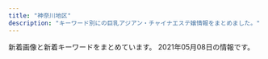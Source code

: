 ```yaml
---
title: "神奈川地区"
description: "キーワード別にの巨乳アジアン・チャイナエステ嬢情報をまとめました。"
---
```


新着画像と新着キーワードをまとめています。
2021年05月08日の情報です。

<DmmAffiliateIns />
<KeywordTable
  shops={
    [
    {
        "img_links": [
            "http://vinntuy.xyz/uploads/210401/1-210401144331M4.jpg",
            "http://vinntuy.xyz/static/picture/s3.jpg",
            "http://vinntuy.xyz/static/picture/top.png",
            "http://vinntuy.xyz/static/picture/room2.jpg",
            "http://vinntuy.xyz/static/picture/room1.jpg",
            "http://vinntuy.xyz/static/picture/s1.jpg",
            "http://vinntuy.xyz/uploads/210412/1-2104121Q114L2.jpg",
            "http://vinntuy.xyz/static/picture/news.png",
            "http://vinntuy.xyz/uploads/210401/1-210401144410258.jpg",
            "http://vinntuy.xyz/static/picture/mobile.jpg",
            "http://vinntuy.xyz/static/picture/room4.jpg",
            "http://vinntuy.xyz/static/picture/room3.jpg",
            "http://vinntuy.xyz/uploads/210401/1-2104011443001G.jpg",
            "http://vinntuy.xyz/static/picture/s_staff.png"
        ],
        "url": "http://vinntuy.xyz/",
        "keywords": {},
        "name": "Honeyroom",
        "station": "JR\u85e4\u6ca2\u99c5\u5357\u53e3"
    },
    {
        "station": "JR\u5e73\u585a\u99c5\u5317\u53e3",
        "url": "http://sui-en.work/",
        "keywords": {},
        "name": "\u968f\u7e01",
        "img_links": [
            "http://sui-en.work/images/ta.jpg",
            "http://sui-en.work/images/b2.jpg",
            "http://sui-en.work/images/info.jpg",
            "http://sui-en.work/images/4.png",
            "http://sui-en.work/img/kaori1.jpg",
            "http://sui-en.work/images/sys3.png",
            "http://sui-en.work/img/yuki1.jpg",
            "http://sui-en.work/images/mobile.jpg",
            "http://sui-en.work/images/sys1.jpg",
            "http://sui-en.work/images/int3.png",
            "http://sui-en.work/img/sena1.jpg",
            "http://sui-en.work/images/sys2.jpg",
            "http://sui-en.work/images/1.png",
            "http://sui-en.work/images/int1.png",
            "http://sui-en.work/images/head.jpg",
            "http://sui-en.work/images/staff_t.png",
            "http://sui-en.work/images/3.png",
            "http://sui-en.work/images/b1.jpg",
            "http://sui-en.work/images/interior_t.png",
            "http://sui-en.work/images/tr.jpg",
            "http://sui-en.work/images/int2.png",
            "http://sui-en.work/images/news.jpg",
            "http://sui-en.work/images/2.png",
            "http://sui-en.work/img/hana1.jpg"
        ]
    },
    {
        "name": "\u5eb7\u7f8e\uff5e\u30b3\u30a6\u30df\uff5e",
        "img_links": [
            "http://haruk.work/images/1.jpg",
            "http://haruk.work/sp/images/int1.jpg",
            "http://haruk.work/sp/images/ac2.jpg",
            "http://haruk.work/sp/images/sys.png",
            "http://haruk.work/images/line.png",
            "http://haruk.work/sp/img/yuna1.jpg",
            "http://haruk.work/images/rec1.png",
            "http://haruk.work/images/news.png",
            "http://haruk.work/sp/images/ac1.jpg",
            "http://haruk.work/sp/menu/staff.jpg",
            "http://haruk.work/sp/images/interior_t.jpg",
            "http://haruk.work/images/head.jpg",
            "http://haruk.work/sp/images/int2.jpg",
            "http://haruk.work/images/staff_t.jpg",
            "http://haruk.work/images/tel.jpg",
            "http://haruk.work/images/rec2.jpg",
            "http://haruk.work/sp/images/sms.jpg",
            "http://haruk.work/sp/images/footer.png",
            "http://haruk.work/sp/menu/top.jpg",
            "http://haruk.work/sp/images/tel.jpg",
            "http://haruk.work/images/sys.png",
            "http://haruk.work/sp/images/info_t.jpg",
            "http://haruk.work/sp/images/rec1.png",
            "http://haruk.work/images/info.png",
            "http://haruk.work/images/2.jpg",
            "http://haruk.work/img/akari1.jpg",
            "http://haruk.work/sp/img/akari1.jpg",
            "http://haruk.work/sp/images/3.jpg",
            "http://haruk.work/sp/images/newsb.png",
            "http://haruk.work/sp/images/info.png",
            "http://haruk.work/sp/images/rec2.jpg",
            "http://haruk.work/sp/img/ayumi1.jpg",
            "http://haruk.work/sp/images/int5.jpg",
            "http://haruk.work/images/ta.jpg",
            "http://haruk.work/images/3.jpg",
            "http://haruk.work/images/int2.png",
            "http://haruk.work/images/int1.png",
            "http://haruk.work/sp/images/int3.jpg",
            "http://haruk.work/images/interior_t.jpg",
            "http://haruk.work/sp/images/staff_t.jpg",
            "http://haruk.work/img/yuna1.jpg",
            "http://haruk.work/sp/images/news.jpg",
            "http://haruk.work/images/sm.jpg",
            "http://haruk.work/sp/images/head.jpg",
            "http://haruk.work/img/ayumi1.jpg",
            "http://haruk.work/sp/images/1.jpg",
            "http://haruk.work/sp/images/2.jpg",
            "http://haruk.work/sp/images/int4.jpg"
        ],
        "url": "http://haruk.work/",
        "keywords": {},
        "station": "JR\u5927\u8239\u99c5\u6771\u53e3"
    },
    {
        "station": "JR\u85e4\u6ca2\u99c5\u5317\u53e3",
        "img_links": [
            "http://en.este88.com/gals/asuka1.jpg",
            "http://en.este88.com/gals/rena1.jpg",
            "http://en.este88.com/i/images/info_15.jpg",
            "http://en.este88.com/gals/nana1.jpg",
            "http://en.este88.com/gals/kasumi1.jpg",
            "http://en.este88.com/i/images/info_07.jpg",
            "http://en.este88.com/gals/yuyu1.jpg",
            "http://en.este88.com/gals/emi1.jpg",
            "http://en.este88.com/gals/mika1.jpg",
            "http://en.este88.com/gals/koko1.jpg",
            "http://en.este88.com/gals/anna1.jpg",
            "http://en.este88.com/gals/saya1.jpg",
            "http://en.este88.com/i/images/info_12.jpg",
            "http://en.este88.com/i/images/info_09.jpg",
            "http://en.este88.com/images/info.png"
        ],
        "url": "http://en.este88.com/",
        "name": "\u7e01",
        "keywords": {}
    },
    {
        "url": "http://hana-tobira.xyz/",
        "name": "\u82b1\u306e\u6249",
        "keywords": {
            "C": 13
        },
        "station": "JR\u85e4\u6ca2\u99c5\u5357\u53e3",
        "img_links": [
            "http://hana-tobira.xyz/images/g5.jpg",
            "http://hana-tobira.xyz/images/g6.jpg",
            "http://hana-tobira.xyz/images/tite-link.jpg",
            "http://hana-tobira.xyz/images/mobile.jpg",
            "http://hana-tobira.xyz/images/g.jpg",
            "http://hana-tobira.xyz/images/end.png",
            "http://hana-tobira.xyz/images/g4.jpg",
            "http://hana-tobira.xyz/images/tite-i.png",
            "http://hana-tobira.xyz/images/pickup_t.jpg",
            "http://hana-tobira.xyz/images/g7.jpg",
            "http://hana-tobira.xyz/images/g2.jpg",
            "http://hana-tobira.xyz/images/tite-staff.jpg"
        ]
    },
    {
        "station": "JR\u85e4\u6ca2\u99c5\u5357\u53e3",
        "name": "\u30a2\u30eb\u30b9",
        "keywords": {
            "87": 5,
            "F": 1,
            "\u30bb\u30af\u30b7\u30fc": 5,
            "84": 4
        },
        "img_links": [
            "https://static.wixstatic.com/media/fa16f5_c5eb62e882bb4223841ed94f9c0e4c94~mv2.jpg",
            "https://static.wixstatic.com/media/fa16f5_10bb2bee15cc4bae8e5cb63703e45c70~mv2.jpg",
            "https://static.wixstatic.com/media/fa16f5_86eb1c796f8c4331b4c38b69cda1b743~mv2.jpg"
        ],
        "url": "https://174018370.wixsite.com/mysite-5/"
    },
    {
        "img_links": [
            "http://www.hamabei.com/images/giral014.jpg",
            "http://www.hamabei.com/images/giral007.jpg",
            "http://www.hamabei.com/images/nana1.jpg",
            "http://www.hamabei.com/images/giral012.jpg",
            "http://www.hamabei.com/images/buttona_03.jpg",
            "http://www.hamabei.com/images/kaori1.jpg",
            "http://www.hamabei.com/images/qr.jpg",
            "http://www.hamabei.com/images/buttona_05.jpg",
            "http://www.hamabei.com/images/miki1.jpg",
            "http://www.hamabei.com/images/buttona_08.jpg",
            "http://www.hamabei.com/images/buttona_07.jpg",
            "http://www.hamabei.com/images/yuka1.jpg",
            "http://www.hamabei.com/images/giral009.jpg",
            "http://www.hamabei.com/images/buttona_06.jpg",
            "http://www.hamabei.com/images/giral015.jpg",
            "http://www.hamabei.com/images/buttona_04.jpg"
        ],
        "url": "http://www.hamabei.com/",
        "name": "\u6d5c\u8fba\u306e\u604b",
        "station": "JR\u8305\u30f6\u5d0e\u99c5\u5357\u53e3",
        "keywords": {}
    },
    {
        "station": "JR\u85e4\u6ca2\u99c5\u5357\u53e3",
        "url": "http://es-rei.work/",
        "img_links": [
            "http://es-rei.work/_src/26747227/line3.png",
            "http://es-rei.work/_src/34041693/line1.jpg",
            "http://es-rei.work/_src/26747231/line1.jpg",
            "http://es-rei.work/_src/26747204/list_05.png",
            "http://es-rei.work/_src/26747288/line3.png",
            "http://es-rei.work/_src/26747222/line3.png",
            "http://es-rei.work/_src/26790995/wechatimg38_20181018221746252.jpg",
            "http://es-rei.work/_src/26791115/_igp4263.jpg",
            "http://es-rei.work/_src/26747158/base_03.png",
            "http://es-rei.work/_src/26824435/cam2.png",
            "http://es-rei.work/_src/26838155/wechatimg202.jpg",
            "http://es-rei.work/_src/26747221/wechatimg164_1.jpg",
            "http://es-rei.work/_src/26747187/base_03.png",
            "http://es-rei.work/_src/26747185/base_01.png",
            "http://es-rei.work/_src/26838156/wechatimg204.jpg",
            "http://es-rei.work/3.jpg",
            "http://es-rei.work/4.jpg",
            "http://es-rei.work/_src/47863241/05859f21726dfcef9faa9bab12a2595.jpg",
            "http://es-rei.work/_src/26838174/line.png",
            "http://es-rei.work/_src/47863242/100054276feb8d8cef3ac5199531cfe.jpg",
            "http://es-rei.work/_src/26747207/navi2_03.png",
            "http://es-rei.work/_src/26838160/line.png",
            "http://es-rei.work/_src/26747226/line3.png",
            "http://es-rei.work/_src/26824216/b0131b16446464e537eff864d8f041bb.jpg",
            "http://es-rei.work/_src/26747229/line1.jpg",
            "http://es-rei.work/_src/34041596/05859f21726dfcef9faa9bab12a2595.jpg",
            "http://es-rei.work/_src/26747206/navi2_02.png",
            "http://es-rei.work/_src/47863244/line1.jpg",
            "http://es-rei.work/_src/26747210/navi2_06.png",
            "http://es-rei.work/_src/26747301/line3.png",
            "http://es-rei.work/_src/26838158/wechatimg75.jpg",
            "http://es-rei.work/_src/26747093/_igp4295.jpg",
            "http://es-rei.work/_src/26747302/wechatimg204.jpg",
            "http://es-rei.work/_src/26747200/list_01.png",
            "http://es-rei.work/_src/26791053/_dsf9449.jpg",
            "http://es-rei.work/_src/26791049/_dsf9442.jpg",
            "http://es-rei.work/_src/26747304/line1.jpg",
            "http://es-rei.work/_src/26747199/sign.png",
            "http://es-rei.work/_src/34041597/wechatimg26_20200914183556350.jpg",
            "http://es-rei.work/_src/26747209/navi2_05.png",
            "http://es-rei.work/_src/26747205/navi2_01.png",
            "http://es-rei.work/2.jpg",
            "http://es-rei.work/_src/26747089/51d8ecbee4cc2935f070c539c37ded71.jpg",
            "http://es-rei.work/_src/26838157/wechatimg77.jpg",
            "http://es-rei.work/_src/26747300/line3.png",
            "http://es-rei.work/_src/34041599/line3.png",
            "http://es-rei.work/_src/34041600/line3.png",
            "http://es-rei.work/_src/26747173/base_03.png",
            "http://es-rei.work/_src/26747153/base_01.png",
            "http://es-rei.work/5.jpg",
            "http://es-rei.work/_src/26747201/list_02.png",
            "http://es-rei.work/_src/26838136/news.jpg",
            "http://es-rei.work/_src/34124118/wechatimg26_20200914183556350.jpg",
            "http://es-rei.work/_src/26747292/wechatimg202.jpg",
            "http://es-rei.work/_src/26747202/list_03.png",
            "http://es-rei.work/_src/26747223/line3.png",
            "http://es-rei.work/_src/26747225/wechatimg75.jpg",
            "http://es-rei.work/_src/26747170/base_01.png",
            "http://es-rei.work/_src/26747296/line1.jpg",
            "http://es-rei.work/_src/47863239/line3.png",
            "http://es-rei.work/_src/26747289/wechatimg77.jpg",
            "http://es-rei.work/_src/47863240/line3.png",
            "http://es-rei.work/_src/26747294/line3.png",
            "http://es-rei.work/_src/26747086/base_01.png",
            "http://es-rei.work/_src/47863108/wechatimg26_20200914183556350.jpg",
            "http://es-rei.work/_src/26747141/base_03.png",
            "http://es-rei.work/_src/26747126/base_01.png",
            "http://es-rei.work/_src/26747203/list_04.png",
            "http://es-rei.work/_src/26747218/line1.jpg",
            "http://es-rei.work/_src/26747287/line3.png",
            "http://es-rei.work/_src/26747208/navi2_04.png",
            "http://es-rei.work/_src/26747293/line3.png",
            "http://es-rei.work/1.jpg",
            "http://es-rei.work/_src/26747114/base_03.png",
            "http://es-rei.work/_src/26747132/line1.jpg",
            "http://es-rei.work/_src/26791051/_dsf9446.jpg"
        ],
        "name": "\u9e97",
        "keywords": {
            "89": 2,
            "85": 2,
            "83": 4,
            "86": 4
        }
    },
    {
        "name": "\u990a\u751f\u5802",
        "img_links": [
            "http://es-treat.com/staff/rie/01mb.jpg",
            "http://es-treat.com/staff/emi/01.jpg",
            "http://es-treat.com/staff/remi/01.jpg",
            "http://es-treat.com/pic/head.jpg",
            "http://es-treat.com/staff/nana/01mb.jpg",
            "http://es-treat.com/staff/yuri/01.jpg",
            "http://es-treat.com/staff/yuri/01mb.jpg",
            "http://es-treat.com/img/acs.jpg",
            "http://es-treat.com/staff/remi/01mb.jpg",
            "http://es-treat.com/img/tel.jpg",
            "http://es-treat.com/img/ttl_staff.png",
            "http://es-treat.com/staff/emi/01mb.jpg",
            "http://es-treat.com/staff/nana/01.jpg",
            "http://es-treat.com/pic/topimg1.jpg",
            "http://es-treat.com/staff/rie/01.jpg"
        ],
        "station": "\u5929\u738b\u753a\u99c5\u5357\u53e3",
        "keywords": {
            "C": 12
        },
        "url": "http://es-treat.com/"
    },
    {
        "url": "http://ikoi.esjp.xyz/",
        "keywords": {},
        "img_links": [
            "http://ikoi.esjp.xyz/img/lr_01.jpg",
            "http://ikoi.esjp.xyz/i/img/photo05.jpg",
            "http://ikoi.esjp.xyz/i/img/photo06.jpg",
            "http://ikoi.esjp.xyz/girl/4.jpg",
            "http://ikoi.esjp.xyz/img/capinfo.jpg",
            "http://ikoi.esjp.xyz/img/lr_02.jpg",
            "http://ikoi.esjp.xyz/i/img/photo04.jpg",
            "http://ikoi.esjp.xyz/girl/1.jpg",
            "http://ikoi.esjp.xyz/i/img/photo03.jpg",
            "http://ikoi.esjp.xyz/img/room/photo04.jpg",
            "http://ikoi.esjp.xyz/girl/2.jpg",
            "http://ikoi.esjp.xyz/img/qr.jpg",
            "http://ikoi.esjp.xyz/i/img/photo02.jpg",
            "http://ikoi.esjp.xyz/img/sub_staff.jpg",
            "http://ikoi.esjp.xyz/img/room/photo02.jpg",
            "http://ikoi.esjp.xyz/i/img/photo01.jpg",
            "http://ikoi.esjp.xyz/img/room/photo06.jpg",
            "http://ikoi.esjp.xyz/girl/3.jpg",
            "http://ikoi.esjp.xyz/img/room/photo01.jpg",
            "http://ikoi.esjp.xyz/img/top_pickback.png",
            "http://ikoi.esjp.xyz/img/059.png",
            "http://ikoi.esjp.xyz/img/room/photo03.jpg",
            "http://ikoi.esjp.xyz/img/room/photo05.jpg",
            "http://ikoi.esjp.xyz/girl/5.jpg",
            "http://ikoi.esjp.xyz/img/rec_top.png",
            "http://ikoi.esjp.xyz/img/pro_girl_line.jpg",
            "http://ikoi.esjp.xyz/girl/6.jpg"
        ],
        "name": "\u61a9",
        "station": "\u8ffd\u6d5c\u99c5"
    },
    {
        "keywords": {
            "86": 12,
            "87": 3,
            "D": 15,
            "C": 3,
            "85": 3
        },
        "station": "\u8ffd\u6d5c\u99c5",
        "img_links": [
            "http://oppama.iest.info/images/s_pick.png",
            "http://cdn.dino-es.com/images/logo/150x40DinoEs.png",
            "http://oppama.iest.info/images/room2.jpg",
            "http://oppama.iest.info/images/room3.jpg",
            "http://oppama.iest.info/images/top.jpg",
            "http://oppama.iest.info/images/room4.jpg",
            "http://oppama.iest.info/photos/sites/10/2018/05/2018053009323372.jpg",
            "http://cdn.dino-es.com/images/allpics/KL77e92f55838704c7de0a1eb6ca2a81a0/4ec1d6974658a8b101911755e5d05691.jpg",
            "http://oppama.iest.info/photos/sites/10/2018/05/2018053009323210.jpg",
            "http://oppama.iest.info/images/bj3.jpg",
            "http://oppama.iest.info/photos/sites/10/2018/07/2018073109281781.jpg",
            "http://oppama.iest.info/photos/sites/10/2018/07/2018073109281797.jpg",
            "http://cdn.dino-es.com/images/line.jpg",
            "http://oppama.iest.info/photos/sites/10/2018/05/2018053009323272.jpg",
            "http://oppama.iest.info/photos/sites/10/2018/07/2018073109281740.jpg",
            "http://oppama.iest.info/images/room5.jpg",
            "http://oppama.iest.info/images/room1.jpg",
            "http://oppama.iest.info/photos/sites/10/2018/05/2018053009323253.jpg",
            "http://oppama.iest.info/images/room6.jpg",
            "http://oppama.iest.info/images/mobile.png",
            "http://oppama.iest.info/photos/sites/10/2018/07/2018073109281695.jpg",
            "http://oppama.iest.info/photos/sites/10/2018/07/2018073109281759.jpg",
            "http://oppama.iest.info/images/s_news2.png",
            "http://oppama.iest.info/images/s_news.png",
            "http://oppama.iest.info/images/l1.jpg",
            "http://oppama.iest.info/images/s_staff.jpg"
        ],
        "name": "\u8ffd\u6d5c\u30de\u30c3\u30b5\u30fc\u30b8",
        "url": "http://oppama.iest.info/"
    },
    {
        "url": "http://lavender-est.xyz/",
        "name": "\u30e9\u30d9\u30f3\u30c0\u30fc",
        "station": "JR\u85e4\u6ca2\u99c5\u5357\u53e3",
        "keywords": {},
        "img_links": [
            "http://lavender-est.xyz/girl/11_1.jpg",
            "http://lavender-est.xyz/images/room/r4.jpg",
            "http://lavender-est.xyz/images/mobile.png",
            "http://lavender-est.xyz/girl/7_1.jpg",
            "http://lavender-est.xyz/girl/10.jpg",
            "http://lavender-est.xyz/girl/9_2.jpg",
            "http://lavender-est.xyz/girl/11_2.jpg",
            "http://lavender-est.xyz/girl/10_2.jpg",
            "http://lavender-est.xyz/girl/15_1.jpg",
            "http://lavender-est.xyz/girl/2_1.jpg",
            "http://lavender-est.xyz/girl/14_1.jpg",
            "http://lavender-est.xyz/images/tel.png",
            "http://lavender-est.xyz/girl/9_1.jpg",
            "http://lavender-est.xyz/images/bar_staff.jpg",
            "http://lavender-est.xyz/images/twitter.jpg",
            "http://lavender-est.xyz/girl/5_1.jpg",
            "http://lavender-est.xyz/images/room/r1.jpg",
            "http://lavender-est.xyz/girl/3.jpg",
            "http://lavender-est.xyz/girl/11.jpg",
            "http://lavender-est.xyz/girl/10_1.jpg",
            "http://lavender-est.xyz/i/girl/11.jpg",
            "http://lavender-est.xyz/girl/5_3.jpg",
            "http://lavender-est.xyz/girl/14_2.jpg",
            "http://lavender-est.xyz/girl/2.jpg",
            "http://lavender-est.xyz/images/room/r2.jpg",
            "http://lavender-est.xyz/girl/7_2.jpg",
            "http://lavender-est.xyz/girl/5.jpg",
            "http://lavender-est.xyz/girl/7.jpg",
            "http://lavender-est.xyz/girl/14.jpg",
            "http://lavender-est.xyz/girl/15.jpg",
            "http://lavender-est.xyz/images/room/r3.jpg",
            "http://lavender-est.xyz/images/pro_girl_line.jpg",
            "http://lavender-est.xyz/images/lr_02.jpg",
            "http://lavender-est.xyz/girl/9.jpg",
            "http://lavender-est.xyz/girl/3_1.jpg",
            "http://lavender-est.xyz/images/top01.jpg",
            "http://lavender-est.xyz/girl/5_2.jpg",
            "http://lavender-est.xyz/girl/8.jpg"
        ]
    },
    {
        "url": "http://meetyou.me-es.com/",
        "station": "\u9577\u5f8c\u99c5\u6771\u53e3",
        "keywords": {
            "C": 6,
            "D": 1
        },
        "img_links": [
            "http://meetyou.me-es.com/images/index_07.jpg",
            "http://meetyou.me-es.com/images/info_tit.jpg",
            "http://meetyou.me-es.com/images/r01.jpg",
            "http://meetyou.me-es.com/images/index_04.jpg",
            "http://meetyou.me-es.com/girl/09.jpg",
            "http://meetyou.me-es.com/girl/00.jpg",
            "http://meetyou.me-es.com/images/index_10.jpg",
            "http://meetyou.me-es.com/girl/017.jpg",
            "http://meetyou.me-es.com/images/index_01.jpg",
            "http://meetyou.me-es.com/images/index_08.jpg",
            "http://meetyou.me-es.com/images/index_09.jpg",
            "http://meetyou.me-es.com/images/r02.jpg",
            "http://meetyou.me-es.com/images/staff_10.jpg",
            "http://meetyou.me-es.com/images/sub_13.jpg",
            "http://meetyou.me-es.com/images/index_05.jpg",
            "http://meetyou.me-es.com/girl/016.jpg",
            "http://meetyou.me-es.com/images/index_02.jpg",
            "http://meetyou.me-es.com/girl/015.jpg",
            "http://meetyou.me-es.com/girl/02.jpg",
            "http://meetyou.me-es.com/images/info_10.jpg",
            "http://meetyou.me-es.com/images/r03.jpg",
            "http://meetyou.me-es.com/girl/018.jpg",
            "http://meetyou.me-es.com/images/index_03.jpg",
            "http://meetyou.me-es.com/images/r04.jpg",
            "http://meetyou.me-es.com/images/rec.jpg",
            "http://meetyou.me-es.com/girl/013.jpg",
            "http://meetyou.me-es.com/images/index_17.jpg",
            "http://meetyou.me-es.com/images/index_06.jpg",
            "http://meetyou.me-es.com/images/index_13.jpg",
            "http://meetyou.me-es.com/images/index_15.jpg",
            "http://meetyou.me-es.com/images/rec_10.jpg"
        ],
        "name": "\u30df\u30fc\u30c8\u30e6\u30fc"
    },
    {
        "station": "JR\u65b0\u6749\u7530\u99c5\u897f\u53e3",
        "url": "http://www.sh-riraku77.site/",
        "img_links": [
            "http://www.sh-riraku77.site/picture/end.png",
            "http://www.sh-riraku77.site/plus/images/room2.jpg",
            "http://www.sh-riraku77.site/plus/images/room4.jpg",
            "http://www.sh-riraku77.site/picture/top23.png",
            "http://www.sh-riraku77.site/uploads/210325/1-210325133926495.jpg",
            "http://www.sh-riraku77.site/uploads/201214/1-201214130312232.jpg",
            "http://www.sh-riraku77.site/picture/photo3.png",
            "http://www.sh-riraku77.site/picture/s_new.png",
            "http://www.sh-riraku77.site/picture/i_therapist.png",
            "http://www.sh-riraku77.site/plus/images/room3.jpg",
            "http://www.sh-riraku77.site/picture/top22.png",
            "http://www.sh-riraku77.site/plus/images/room1.jpg",
            "http://www.sh-riraku77.site/picture/s_staff.png"
        ],
        "name": "\u82b1\u306e\u604b",
        "keywords": {}
    },
    {
        "name": "\u5143\u6c17\u3082\u308a\u3082\u308a",
        "keywords": {},
        "station": "\u79e6\u91ce\u99c5\u5317\u53e3",
        "url": "http://genkimorimori.ies.bz/",
        "img_links": [
            "http://genkimorimori.ies.bz/photos/sites/68/2020/11/2020110308582485.jpg",
            "http://genkimorimori.ies.bz/photos/sites/68/2021/03/2021031903185869.jpg",
            "http://genkimorimori.ies.bz/photos/sites/68/2020/12/2020120502191455.jpg",
            "http://genkimorimori.ies.bz/images/g16.jpg",
            "http://genkimorimori.ies.bz/photos/sites/68/2020/12/2020121003212539.jpg",
            "http://genkimorimori.ies.bz/images/top.jpg",
            "http://genkimorimori.ies.bz/images/info.jpg",
            "http://genkimorimori.ies.bz/photos/sites/68/2021/01/2021011903470168.jpg",
            "http://genkimorimori.ies.bz/images/g2.jpg",
            "http://genkimorimori.ies.bz/images/2.jpg",
            "http://genkimorimori.ies.bz/images/g13.jpg",
            "http://genkimorimori.ies.bz/images/g3.jpg",
            "http://genkimorimori.ies.bz/images/news1.jpg",
            "http://genkimorimori.ies.bz/photos/sites/68/2020/11/2020110308572993.jpg",
            "http://genkimorimori.ies.bz/photos/sites/68/2020/12/2020120703525262.jpg",
            "http://genkimorimori.ies.bz/images/mobile.jpg",
            "http://genkimorimori.ies.bz/photos/sites/68/2020/11/2020110308572890.jpg",
            "http://genkimorimori.ies.bz/images/g10.jpg",
            "http://genkimorimori.ies.bz/photos/sites/68/2021/04/2021042706555628.jpg",
            "http://genkimorimori.ies.bz/photos/sites/68/2020/11/2020112402100578.jpg",
            "http://genkimorimori.ies.bz/images/g15.jpg",
            "http://genkimorimori.ies.bz/images/g1.jpg",
            "http://genkimorimori.ies.bz/images/pick.jpg",
            "http://genkimorimori.ies.bz/images/g14.jpg",
            "http://genkimorimori.ies.bz/photos/sites/68/2020/11/2020110308572868.jpg",
            "http://genkimorimori.ies.bz/images/g17.jpg",
            "http://genkimorimori.ies.bz/images/1.jpg",
            "http://genkimorimori.ies.bz/images/staff_bj3.jpg",
            "http://genkimorimori.ies.bz/images/g11.jpg",
            "http://genkimorimori.ies.bz/images/dairy1.jpg",
            "http://genkimorimori.ies.bz/photos/sites/68/2020/12/202012150154361.jpg",
            "http://genkimorimori.ies.bz/images/s_cosplay.jpg",
            "http://genkimorimori.ies.bz/photos/sites/68/2021/04/2021040109162539.jpg",
            "http://genkimorimori.ies.bz/images/s_staff.jpg",
            "http://genkimorimori.ies.bz/images/s_link.jpg",
            "http://genkimorimori.ies.bz/images/g7.jpg",
            "http://genkimorimori.ies.bz/photos/sites/68/2020/11/2020112402100696.jpg",
            "http://genkimorimori.ies.bz/images/info2.jpg"
        ]
    },
    {
        "name": "\u693f",
        "station": "JR\u5e73\u585a\u99c5\u897f\u53e3",
        "keywords": {
            "C": 6
        },
        "url": "http://o-jp.com/tsubaki/",
        "img_links": [
            "http://o-jp.com/tsubaki/images/photo01.jpg",
            "http://o-jp.com/tsubaki/images/photo02.jpg",
            "http://o-jp.com/tsubaki/images/t_discount.jpg",
            "http://o-jp.com/tsubaki/images/t_mobile.jpg",
            "http://o-jp.com/tsubaki/images/index_enter.jpg",
            "http://o-jp.com/tsubaki/images/photo03.jpg",
            "http://o-jp.com/tsubaki/images/mimi1.jpg",
            "http://o-jp.com/tsubaki/images/photo04.jpg"
        ]
    },
    {
        "station": "\u4e0a\u5927\u5ca1\u99c5",
        "url": "http://www.cc-girl.work/",
        "img_links": [
            "http://www.cc-girl.work/images/sys1.jpg",
            "http://www.cc-girl.work/img/yaya1.jpg",
            "http://www.cc-girl.work/images/sys3.jpg",
            "http://www.cc-girl.work/img/yuri1.jpg",
            "http://www.cc-girl.work/images/11.jpg",
            "http://www.cc-girl.work/images/interior_t.jpg",
            "http://www.cc-girl.work/images/ta.jpg",
            "http://www.cc-girl.work/images/rec2.jpg",
            "http://www.cc-girl.work/images/2.jpg",
            "http://www.cc-girl.work/images/4.jpg",
            "http://www.cc-girl.work/images/staff_t.jpg",
            "http://www.cc-girl.work/images/int1.jpg",
            "http://www.cc-girl.work/images/head.jpg",
            "http://www.cc-girl.work/img/mari1.jpg",
            "http://www.cc-girl.work/images/sys2.jpg",
            "http://www.cc-girl.work/img/yuki1.jpg",
            "http://www.cc-girl.work/images/ac1.jpg",
            "http://www.cc-girl.work/images/7.jpg",
            "http://www.cc-girl.work/img/kaoru1.jpg",
            "http://www.cc-girl.work/images/line.png",
            "http://www.cc-girl.work/images/5.jpg",
            "http://www.cc-girl.work/img/momo1.jpg",
            "http://www.cc-girl.work/img/miho1.jpg",
            "http://www.cc-girl.work/images/9.jpg",
            "http://www.cc-girl.work/images/rec1.jpg",
            "http://www.cc-girl.work/images/10.jpg",
            "http://www.cc-girl.work/images/1.jpg",
            "http://www.cc-girl.work/img/eri1.jpg",
            "http://www.cc-girl.work/images/6.jpg",
            "http://www.cc-girl.work/img/ai1.jpg",
            "http://www.cc-girl.work/images/8.jpg",
            "http://www.cc-girl.work/img/sizuka1.jpg",
            "http://www.cc-girl.work/images/news.jpg",
            "http://www.cc-girl.work/images/mobile.jpg",
            "http://www.cc-girl.work/images/3.jpg",
            "http://www.cc-girl.work/img/kumi1.jpg"
        ],
        "keywords": {},
        "name": "yuyu-\u3086\u3046\u3086-"
    },
    {
        "url": "http://treat-rlx.com/",
        "keywords": {
            "C": 11
        },
        "img_links": [
            "http://treat-rlx.com/staff/mika/01mb.jpg",
            "http://treat-rlx.com/i/files/homeimg.jpg",
            "http://treat-rlx.com/staff/aya/01.jpg",
            "http://treat-rlx.com/pic/head.jpg",
            "http://treat-rlx.com/pic/topimg4.png",
            "http://treat-rlx.com/staff/mika/01.jpg",
            "http://treat-rlx.com/img/att.png",
            "http://treat-rlx.com/pic/topimg5.png",
            "http://treat-rlx.com/pic/topimg3.png",
            "http://treat-rlx.com/img/ttl_mobile.png",
            "http://treat-rlx.com/img/ttl_staff.jpg",
            "http://treat-rlx.com/img/ttl_rec.png",
            "http://treat-rlx.com/pic/topimg1.png",
            "http://treat-rlx.com/pic/topimg2.png",
            "http://treat-rlx.com/staff/aya/01mb.jpg"
        ],
        "name": "\u798f\u7e01",
        "station": "\u5584\u884c\u99c5\u6771\u53e3"
    },
    {
        "img_links": [
            "https://temiri.ests.jp/images/tit_eject.jpg",
            "https://temiri.ests.jp/images/room3.jpg",
            "https://temiri.ests.jp/images/link_nav02.jpg",
            "https://temiri.ests.jp/images/link_nav07.jpg",
            "https://temiri.ests.jp/images/room6.jpg",
            "https://temiri.ests.jp/images/link_nav06.jpg",
            "https://temiri.ests.jp/images/img_eject.jpg",
            "https://temiri.ests.jp/images/room5.jpg",
            "https://temiri.ests.jp/images/tit_new.jpg",
            "https://temiri.ests.jp/images/close_eject.png",
            "https://temiri.ests.jp/images/btn_eject.jpg",
            "https://temiri.ests.jp/images/link_nav03.jpg",
            "https://temiri.ests.jp/images/link_nav05.jpg",
            "https://temiri.ests.jp/images/top.png",
            "https://temiri.ests.jp/images/link_nav04.jpg",
            "https://temiri.ests.jp/photos/sites/37/2021/04/2021042805581995.jpg",
            "https://temiri.ests.jp/images/room4.jpg",
            "https://temiri.ests.jp/images/room1.jpg",
            "https://temiri.ests.jp/images/sp_top.jpg",
            "https://temiri.ests.jp/images/room2.jpg",
            "https://temiri.ests.jp/images/link_nav01.jpg",
            "https://temiri.ests.jp/images/tit_face.jpg",
            "https://temiri.ests.jp/photos/sites/37/2021/04/2021042805581827.jpg",
            "https://temiri.ests.jp/photos/sites/37/2021/04/2021042805581763.jpg",
            "https://temiri.ests.jp/photos/sites/37/2021/04/2021042805581632.jpg"
        ],
        "station": "\u4e0a\u5927\u5ca1\u99c5",
        "keywords": {
            "83": 12,
            "D": 36,
            "86": 12,
            "85": 24,
            "C": 52
        },
        "url": "https://temiri.ests.jp/",
        "name": "\u30c6\u30df\u30ea"
    },
    {
        "url": "http://tenshinokoi.es-come.net/",
        "station": "\u8305\u30f6\u5d0e\u99c5\u5357\u53e3",
        "img_links": [
            "http://tenshinokoi.es-come.net/images/qr.jpg",
            "http://tenshinokoi.es-come.net/img/risa1.jpg",
            "http://tenshinokoi.es-come.net/images/info2.jpg",
            "http://tenshinokoi.es-come.net/images/infobar.png",
            "http://tenshinokoi.es-come.net/i/80/yuyu1.jpg",
            "http://tenshinokoi.es-come.net/girls/sumire1.jpg",
            "http://tenshinokoi.es-come.net/i/80/risa1.jpg",
            "http://tenshinokoi.es-come.net/i/120/sumire1.jpg",
            "http://tenshinokoi.es-come.net/i/120/yuna1.jpg",
            "http://tenshinokoi.es-come.net/i/120/risa1.jpg",
            "http://tenshinokoi.es-come.net/images/share/sp-kp2.png",
            "http://tenshinokoi.es-come.net/i/80/sumire1.jpg",
            "http://tenshinokoi.es-come.net/images/info1.jpg",
            "http://tenshinokoi.es-come.net/girls/risa1.jpg",
            "http://tenshinokoi.es-come.net/i/80/yuna1.jpg",
            "http://tenshinokoi.es-come.net/girls/yurika1.jpg",
            "http://tenshinokoi.es-come.net/img/header00.jpg",
            "http://tenshinokoi.es-come.net/img/sumire1.jpg",
            "http://tenshinokoi.es-come.net/girls/yuyu1.jpg",
            "http://tenshinokoi.es-come.net/img/header01.jpg",
            "http://tenshinokoi.es-come.net/images/shishubar.png",
            "http://tenshinokoi.es-come.net/images/share/tel.png",
            "http://tenshinokoi.es-come.net/girls/misaki1.jpg",
            "http://tenshinokoi.es-come.net/girls/yuki1.jpg",
            "http://tenshinokoi.es-come.net/girls/riri1.jpg",
            "http://tenshinokoi.es-come.net/img/header02.jpg",
            "http://tenshinokoi.es-come.net/img/yuyu1.jpg",
            "http://tenshinokoi.es-come.net/girls/kana1.jpg",
            "http://tenshinokoi.es-come.net/girls/hiromi1.jpg",
            "http://tenshinokoi.es-come.net/i/120/yuyu1.jpg",
            "http://tenshinokoi.es-come.net/images/therapistbar.png",
            "http://tenshinokoi.es-come.net/images/share/pickup.png"
        ],
        "keywords": {},
        "name": "\u5929\u4f7f\u306e\u604b"
    },
    {
        "img_links": [
            "http://pretty-esthe.com/images/cg01.jpg",
            "http://pretty-esthe.com/images/r2.jpg",
            "http://pretty-esthe.com/images/evetop.png",
            "http://pretty-esthe.com/images/cg05.jpg",
            "http://pretty-esthe.com/images/r3.jpg",
            "http://pretty-esthe.com/images/news.png",
            "http://pretty-esthe.com/images/top.png",
            "http://pretty-esthe.com/images/r1.jpg",
            "http://pretty-esthe.com/images/cg09.jpg",
            "http://pretty-esthe.com/images/cg02.jpg",
            "http://pretty-esthe.com/images/staff_s.png",
            "http://pretty-esthe.com/images/r4.jpg"
        ],
        "station": "JR\u6238\u585a\u99c5\u6771\u53e3",
        "keywords": {
            "D": 12,
            "86": 12
        },
        "url": "http://pretty-esthe.com/",
        "name": "\u840c\u3048"
    },
    {
        "keywords": {
            "87": 1,
            "85": 1,
            "E": 2,
            "D": 3,
            "86": 3
        },
        "img_links": [
            "http://esthe-massage.pw/img/m6.jpg",
            "http://esthe-massage.pw/img/noo.png",
            "http://esthe-massage.pw/img/fla.jpg",
            "http://esthe-massage.pw/img/cg03.jpg",
            "http://esthe-massage.pw/img/m3.jpg",
            "http://esthe-massage.pw/img/m1.jpg",
            "http://esthe-massage.pw/img/cg05.jpg",
            "http://esthe-massage.pw/img/m4.jpg",
            "http://esthe-massage.pw/img/cg04.jpg",
            "http://esthe-massage.pw/img/m5.jpg",
            "http://esthe-massage.pw/img/cg01.jpg",
            "http://esthe-massage.pw/img/m30.jpg",
            "http://esthe-massage.pw/img/m10.jpg",
            "http://esthe-massage.pw/img/stan.png",
            "http://esthe-massage.pw/img/cg02.jpg",
            "http://esthe-massage.pw/img/m2.jpg",
            "http://esthe-massage.pw/img/m20.jpg",
            "http://esthe-massage.pw/img/top.jpg",
            "http://esthe-massage.pw/img/m60.jpg",
            "http://esthe-massage.pw/img/no.png"
        ],
        "station": "JR\u5e73\u585a\u99c5",
        "name": "\u6843\u9999",
        "url": "http://esthe-massage.pw/"
    },
    {
        "url": "https://fuwafuwa-girl.jpn.vin/",
        "keywords": {
            "C": 13,
            "85": 5,
            "E": 10,
            "D": 10,
            "87": 10,
            "88": 5
        },
        "name": "\u3075\u308f\u3075\u308f\u5a18",
        "station": "\u4e0a\u5927\u5ca1\u99c5",
        "img_links": [
            "https://fuwafuwa-girl.jpn.vin/images/m15.jpg",
            "https://fuwafuwa-girl.jpn.vin/photos/sites/34/2021/02/2021022406110384.jpg",
            "https://fuwafuwa-girl.jpn.vin/images/room1.jpg",
            "https://fuwafuwa-girl.jpn.vin/images/top.png",
            "https://fuwafuwa-girl.jpn.vin/images/mobile.jpg",
            "https://fuwafuwa-girl.jpn.vin/images/m12.jpg",
            "https://fuwafuwa-girl.jpn.vin/images/m13.jpg",
            "https://fuwafuwa-girl.jpn.vin/photos/sites/34/2021/02/2021022406110276.jpg",
            "https://fuwafuwa-girl.jpn.vin/images/s_staff.png",
            "https://fuwafuwa-girl.jpn.vin/images/s_news.png",
            "https://fuwafuwa-girl.jpn.vin/images/s_link.png",
            "https://fuwafuwa-girl.jpn.vin/images/room2.jpg",
            "https://fuwafuwa-girl.jpn.vin/images/room4.jpg",
            "https://fuwafuwa-girl.jpn.vin/photos/sites/34/2021/02/202102240611046.jpg",
            "https://fuwafuwa-girl.jpn.vin/images/room3.jpg",
            "https://fuwafuwa-girl.jpn.vin/images/m14.jpg",
            "https://fuwafuwa-girl.jpn.vin/images/info.jpg",
            "https://fuwafuwa-girl.jpn.vin/photos/sites/34/2021/02/2021022406110282.jpg",
            "https://fuwafuwa-girl.jpn.vin/images/s_massage.png",
            "https://fuwafuwa-girl.jpn.vin/images/m7.jpg",
            "https://fuwafuwa-girl.jpn.vin/images/s_pick.png",
            "https://fuwafuwa-girl.jpn.vin/images/m10.jpg",
            "https://fuwafuwa-girl.jpn.vin/images/m11.jpg",
            "https://fuwafuwa-girl.jpn.vin/images/m9.jpg",
            "https://fuwafuwa-girl.jpn.vin/images/m8.jpg"
        ]
    },
    {
        "station": "JR\u8305\u30f6\u5d0e\u99c5\u5317\u53e3",
        "url": "http://karen.ies.fun/",
        "img_links": [],
        "name": "\u83ef\u84ee",
        "keywords": {}
    },
    {
        "station": "JR\u85e4\u6ca2\u99c5\u5357\u53e3",
        "img_links": [],
        "keywords": {},
        "name": "\u30c6\u30a3\u30a2\u30e9",
        "url": "http://es-tiara.jpest.net/"
    },
    {
        "station": "\u6e58\u5357\u53f0\u99c5\u897f\u53e3",
        "keywords": {
            "85": 40,
            "D": 48,
            "E": 8,
            "86": 8,
            "87": 8
        },
        "url": "http://izumi.ests.jp/",
        "img_links": [
            "http://izumi.ests.jp/photos/sites/54/2021/04/2021042802424765.jpg",
            "http://izumi.ests.jp/photos/sites/54/2020/05/2020051209400132.jpg",
            "http://izumi.ests.jp/images/service2.jpg",
            "http://izumi.ests.jp/images/room1.jpg",
            "http://izumi.ests.jp/images/top.jpg",
            "http://izumi.ests.jp/photos/sites/54/2020/12/2020121307073529.jpg",
            "http://izumi.ests.jp/images/mobile.jpg",
            "http://izumi.ests.jp/images/room3.jpg",
            "http://izumi.ests.jp/photos/sites/54/2020/09/2020092004565418.jpg",
            "http://izumi.ests.jp/images/info2.jpg",
            "http://izumi.ests.jp/photos/sites/54/2019/10/2019100205592997.jpg",
            "http://izumi.ests.jp/images/s1.jpg",
            "http://izumi.ests.jp/images/service4.jpg",
            "http://izumi.ests.jp/images/room4.jpg",
            "http://izumi.ests.jp/images/service3.jpg",
            "http://izumi.ests.jp/images/info.jpg",
            "http://izumi.ests.jp/images/room2.jpg",
            "http://izumi.ests.jp/images/s_news.jpg",
            "http://izumi.ests.jp/images/service1.jpg",
            "http://izumi.ests.jp/photos/sites/54/2019/10/2019100205593058.jpg",
            "http://izumi.ests.jp/images/s3.jpg",
            "http://izumi.ests.jp/photos/sites/54/2020/07/2020070605483923.jpg"
        ],
        "name": "\u6e58\u5357\u604b"
    },
    {
        "keywords": {},
        "url": "http://www.huyo.work/",
        "img_links": [
            "http://www.huyo.work/images/1.jpg",
            "http://www.huyo.work/img/mimi1.jpg",
            "http://www.huyo.work/img/hana1.jpg",
            "http://www.huyo.work/images/head.jpg",
            "http://www.huyo.work/images/2.jpg",
            "http://www.huyo.work/img/ayumi1.jpg",
            "http://www.huyo.work/images/interior_t.jpg",
            "http://www.huyo.work/images/sys2.jpg",
            "http://www.huyo.work/img/sora1.jpg",
            "http://www.huyo.work/images/sys1.jpg",
            "http://www.huyo.work/images/line.png",
            "http://www.huyo.work/images/8.jpg",
            "http://www.huyo.work/img/riri1.jpg",
            "http://www.huyo.work/images/5.jpg",
            "http://www.huyo.work/images/int1.jpg",
            "http://www.huyo.work/images/mobile.jpg",
            "http://www.huyo.work/images/staff_t.jpg",
            "http://www.huyo.work/images/7.jpg",
            "http://www.huyo.work/images/4.jpg",
            "http://www.huyo.work/images/int2.jpg",
            "http://www.huyo.work/images/3.jpg",
            "http://www.huyo.work/img/mayu1.jpg",
            "http://www.huyo.work/img/nana1.jpg",
            "http://www.huyo.work/images/news.jpg",
            "http://www.huyo.work/images/info.jpg"
        ],
        "name": "\u3075\u3088\u3046",
        "station": "JR\u5e73\u585a\u99c5\u5317\u53e3"
    },
    {
        "name": "\u6e05\u6c34\u6e7e",
        "keywords": {},
        "station": "\u6e58\u5357\u53f0\u99c5\u897f\u53e3",
        "url": "http://vinerty.xyz/",
        "img_links": [
            "http://vinerty.xyz/uploads/180620/1-1P62010154K00.png",
            "http://vinerty.xyz/templets/default/picture/news.jpg",
            "http://vinerty.xyz/uploads/210414/1-21041415424K61.jpg",
            "http://vinerty.xyz/templets/default/picture/interior_t.jpg",
            "http://vinerty.xyz/templets/default/picture/rec1.png",
            "http://vinerty.xyz/uploads/210414/1-2104141542145O.jpg",
            "http://vinerty.xyz/uploads/210424/1-210424092F2349.jpg",
            "http://vinerty.xyz/uploads/210414/1-210414154346291.png",
            "http://vinerty.xyz/uploads/210414/1-210414154313312.jpg",
            "http://vinerty.xyz/uploads/180620/1-1P62010193X63.jpg",
            "http://vinerty.xyz/templets/default/picture/head.jpg",
            "http://vinerty.xyz/uploads/210414/1-21041416305D18.jpg",
            "http://vinerty.xyz/templets/default/picture/staff_t.jpg"
        ]
    },
    {
        "url": "http://candy.relaxjp.com/",
        "name": "Candy",
        "img_links": [
            "http://candy.relaxjp.com/css/staff/staff005.png",
            "http://candy.relaxjp.com/css/staff/staff007.png",
            "http://candy.relaxjp.com/css/staff/staff001-a.png",
            "http://candy.relaxjp.com/css/nav/nav-001.png",
            "http://candy.relaxjp.com/css/staff/staff006-a.png",
            "http://candy.relaxjp.com/css/top0001.png",
            "http://candy.relaxjp.com/css/osusume18.jpg",
            "http://candy.relaxjp.com/css/staff/staff0001.png",
            "http://candy.relaxjp.com/images/slider1/003.jpg",
            "http://candy.relaxjp.com/css/nav/nav-006.png",
            "http://candy.relaxjp.com/css/staff/staff003-a.png",
            "http://candy.relaxjp.com/css/staff/staff005-a.png",
            "http://candy.relaxjp.com/css/nav/nav-003.png",
            "http://candy.relaxjp.com/css/nav/nav-002.png",
            "http://candy.relaxjp.com/css/staff/staff003.png",
            "http://candy.relaxjp.com/css/nav/nav-005.png",
            "http://candy.relaxjp.com/css/tel.png",
            "http://candy.relaxjp.com/css/staff/staff002-a.png",
            "http://candy.relaxjp.com/css/staff/staff007-a.png",
            "http://candy.relaxjp.com/css/staff/staff006.png",
            "http://candy.relaxjp.com/css/staff/staff004.png",
            "http://candy.relaxjp.com/css/staff/staff004-a.png",
            "http://candy.relaxjp.com/css/nav/nav-004.png",
            "http://candy.relaxjp.com/images/slider1/001.jpg",
            "http://candy.relaxjp.com/css/staff/staff002.png"
        ],
        "station": "JR\u6771\u6238\u585a\u99c5\u6771\u53e3",
        "keywords": {
            "90": 1,
            "85": 1,
            "88": 1,
            "D": 4,
            "C": 2,
            "89": 2,
            "87": 1
        }
    },
    {
        "keywords": {
            "D": 61,
            "F": 8,
            "E": 8,
            "C": 8
        },
        "img_links": [
            "http://onlyone-relax.xyz/images/cg02.jpg",
            "http://onlyone-relax.xyz/images/cg03.jpg",
            "http://onlyone-relax.xyz/images/cg05.jpg",
            "http://onlyone-relax.xyz/images/cg07.jpg",
            "http://onlyone-relax.xyz/images/4.jpg",
            "http://onlyone-relax.xyz/images/top.png",
            "http://onlyone-relax.xyz/images/cg04.jpg",
            "http://onlyone-relax.xyz/images/qr.jpg",
            "http://onlyone-relax.xyz/images/2.jpg",
            "http://onlyone-relax.xyz/images/cg08.jpg",
            "http://onlyone-relax.xyz/images/cg06.jpg",
            "http://onlyone-relax.xyz/images/cg10.jpg",
            "http://onlyone-relax.xyz/images/spacer300x450.png",
            "http://onlyone-relax.xyz/images/top2.png",
            "http://onlyone-relax.xyz/images/cg09.jpg",
            "http://onlyone-relax.xyz/images/1.jpg",
            "http://onlyone-relax.xyz/images/cg01.jpg"
        ],
        "name": "\u30ad\u30e5\u30fc\u30c8",
        "station": "JR\u5c0f\u7530\u539f\u99c5\u897f\u53e3",
        "url": "http://onlyone-relax.xyz/"
    },
    {
        "img_links": [
            "http://yacho.est-u.com/images/index_15.jpg",
            "http://yacho.est-u.com/images/index_01.jpg",
            "http://yacho.est-u.com/images/index_17.jpg",
            "http://yacho.est-u.com/images/1.jpg",
            "http://yacho.est-u.com/images/index_06.jpg",
            "http://yacho.est-u.com/images/staff_03.jpg",
            "http://yacho.est-u.com/images/index_02.jpg",
            "http://yacho.est-u.com/images/index_12.jpg",
            "http://yacho.est-u.com/images/staff_01.jpg",
            "http://yacho.est-u.com/images/k1.jpg",
            "http://yacho.est-u.com/images/6.jpg",
            "http://yacho.est-u.com/images/index_07.jpg",
            "http://yacho.est-u.com/images/k2.jpg",
            "http://yacho.est-u.com/images/index_05.jpg",
            "http://yacho.est-u.com/images/4.jpg",
            "http://yacho.est-u.com/images/index_10.jpg",
            "http://yacho.est-u.com/images/index_14.jpg",
            "http://yacho.est-u.com/images/3.jpg",
            "http://yacho.est-u.com/images/index_03.jpg",
            "http://yacho.est-u.com/images/2.jpg",
            "http://yacho.est-u.com/images/5.jpg",
            "http://yacho.est-u.com/images/index_04.jpg"
        ],
        "keywords": {},
        "station": "JR\u85e4\u6ca2\u99c5\u5357\u53e3",
        "url": "http://yacho.est-u.com/",
        "name": "\u591c\u8776"
    },
    {
        "station": "JR\u5e73\u585a\u99c5\u897f\u53e3",
        "url": "http://es-hanabi.xyz/",
        "img_links": [
            "http://es-hanabi.xyz/images/g1.jpg",
            "http://es-hanabi.xyz/images/new1.jpg",
            "http://es-hanabi.xyz/images/g4.jpg",
            "http://es-hanabi.xyz/images/g5.jpg",
            "http://es-hanabi.xyz/images/g3.jpg",
            "http://es-hanabi.xyz/images/g0.jpg",
            "http://es-hanabi.xyz/images/r5.jpg",
            "http://es-hanabi.xyz/images/r6.jpg",
            "http://es-hanabi.xyz/images/r7.jpg",
            "http://es-hanabi.xyz/images/zi_staff.png",
            "http://es-hanabi.xyz/images/r1.jpg",
            "http://es-hanabi.xyz/images/r2.jpg",
            "http://es-hanabi.xyz/images/top.jpg",
            "http://es-hanabi.xyz/images/mobile.png",
            "http://es-hanabi.xyz/images/g2.jpg",
            "http://es-hanabi.xyz/images/r8.jpg"
        ],
        "keywords": {
            "C": 7
        },
        "name": "\u30cf\u30ca\u30d3"
    },
    {
        "station": "JR\u5e73\u585a\u99c5\u5317\u53e3",
        "keywords": {},
        "img_links": [
            "http://hiratsuka-est.com/images/r9.jpg",
            "http://hiratsuka-est.com/images/banna1.jpg",
            "http://hiratsuka-est.com/images/zi-staff.png",
            "http://hiratsuka-est.com/images/rina.jpg",
            "http://hiratsuka-est.com/images/g0.jpg",
            "http://hiratsuka-est.com/images/left.jpg",
            "http://hiratsuka-est.com/images/ll1.jpg",
            "http://hiratsuka-est.com/images/zi-link.png",
            "http://hiratsuka-est.com/images/mi.jpg",
            "http://hiratsuka-est.com/images/new1.jpg",
            "http://hiratsuka-est.com/images/rr1.jpg",
            "http://hiratsuka-est.com/images/r1.jpg",
            "http://hiratsuka-est.com/images/r5.jpg",
            "http://hiratsuka-est.com/images/g2.jpg",
            "http://hiratsuka-est.com/images/banna.jpg",
            "http://hiratsuka-est.com/images/zi-faq.png",
            "http://hiratsuka-est.com/images/chc.jpg",
            "http://hiratsuka-est.com/images/r3.jpg",
            "http://hiratsuka-est.com/images/g1.jpg",
            "http://hiratsuka-est.com/images/g4.jpg",
            "http://hiratsuka-est.com/images/tiao2.jpg",
            "http://hiratsuka-est.com/images/r7.jpg",
            "http://hiratsuka-est.com/images/r8.jpg",
            "http://hiratsuka-est.com/images/r4.jpg",
            "http://hiratsuka-est.com/images/top.jpg",
            "http://hiratsuka-est.com/images/g3.jpg",
            "http://hiratsuka-est.com/images/r6.jpg",
            "http://hiratsuka-est.com/images/tel.jpg",
            "http://hiratsuka-est.com/images/right.jpg",
            "http://hiratsuka-est.com/images/banna2.jpg"
        ],
        "name": "\u3055\u308f\u3084\u304b",
        "url": "http://hiratsuka-est.com/"
    },
    {
        "url": "http://oil.abnavi.info/",
        "station": "\u9db4\u5dfb\u6e29\u6cc9\u99c5\u5317\u53e3",
        "keywords": {},
        "img_links": [],
        "name": "\u30a2\u30ed\u30a8"
    },
    {
        "station": "JR\u6771\u6238\u585a\u99c5\u6771\u53e3",
        "url": "http://www.hatsukoi.mensest.com/",
        "keywords": {
            "86": 4,
            "87": 16,
            "D": 24,
            "88": 4
        },
        "img_links": [
            "http://www.hatsukoi.mensest.com/images/btn2.png",
            "http://www.hatsukoi.mensest.com/images/icon_staff.png",
            "http://www.hatsukoi.mensest.com/common/images/photo03.jpg",
            "http://www.hatsukoi.mensest.com/images/mainImg_sub.jpg",
            "http://www.hatsukoi.mensest.com/images/icon_info.png",
            "http://www.hatsukoi.mensest.com/files/006.jpg",
            "http://www.hatsukoi.mensest.com/common/images/photo01.jpg",
            "http://www.hatsukoi.mensest.com/files/002.jpg",
            "http://www.hatsukoi.mensest.com/files/005.jpg",
            "http://www.hatsukoi.mensest.com/files/004.jpg",
            "http://www.hatsukoi.mensest.com/files/001.jpg",
            "http://www.hatsukoi.mensest.com/images/icon_tel.png",
            "http://www.hatsukoi.mensest.com/files/003.jpg",
            "http://www.hatsukoi.mensest.com/images/icon_top.png",
            "http://www.hatsukoi.mensest.com/common/images/photo02.jpg"
        ],
        "name": "\u521d\u604b"
    },
    {
        "name": "\u60a0\u697d",
        "keywords": {},
        "station": "JR\u5927\u8239\u99c5\u6771\u53e3",
        "url": "http://yu-raku.info/",
        "img_links": [
            "http://yu-raku.info/staff/s-niri1.jpg",
            "http://yu-raku.info/staff/s-nana1.jpg",
            "http://yu-raku.info/images/bar-cover.png",
            "http://yu-raku.info/staff/s-kana1.jpg",
            "http://yu-raku.info/images/bar-cam.png",
            "http://yu-raku.info/staff/s-emi3.jpg",
            "http://yu-raku.info/staff/s-emi5.jpg",
            "http://yu-raku.info/staff/s-miki1.jpg",
            "http://yu-raku.info/images/bar-interior.png",
            "http://yu-raku.info/images/fotter.jpg",
            "http://yu-raku.info/images/c-top0.png",
            "http://yu-raku.info/sp/images/bar-cover.png",
            "http://yu-raku.info/images/pic-interior.png",
            "http://yu-raku.info/sp/images/bar-cam.png",
            "http://yu-raku.info/sp/images/b-tel.png",
            "http://yu-raku.info/images/sm-cam30min.png",
            "http://yu-raku.info/images/cam30min.png",
            "http://yu-raku.info/staff/s-emi4.jpg",
            "http://yu-raku.info/staff/s-sayuri1.jpg",
            "http://yu-raku.info/staff/s-yuko1.jpg",
            "http://yu-raku.info/images/b-interior.jpg",
            "http://yu-raku.info/images/bar-therapist.png",
            "http://yu-raku.info/images/bar-info.png",
            "http://yu-raku.info/images/c-therapist0.png"
        ]
    },
    {
        "url": "http://megumi-est.xyz/",
        "name": "\u6075",
        "img_links": [
            "http://megumi-est.xyz/images/mobile_bg.png",
            "http://megumi-est.xyz/images/roomimg/img3.png",
            "http://megumi-est.xyz/images/newsbg.png",
            "http://megumi-est.xyz/images/roomimg/img4.png",
            "http://megumi-est.xyz/images/staff_bg.png",
            "http://megumi-est.xyz/girl/5.jpg",
            "http://megumi-est.xyz/images/roomimg/img1.png",
            "http://megumi-est.xyz/images/roomimg/img2.png",
            "http://megumi-est.xyz/images/topbg.jpg",
            "http://megumi-est.xyz/girl/8.jpg",
            "http://megumi-est.xyz/girl/4.jpg",
            "http://megumi-est.xyz/girl/1.jpg",
            "http://megumi-est.xyz/images/pickup_line.png"
        ],
        "keywords": {},
        "station": "JR\u85e4\u6ca2\u99c5\u5357\u53e3"
    },
    {
        "station": "\u4e0a\u6c38\u8c37\u99c5",
        "img_links": [
            "http://massage-relax.tokyo/images/nav-002.png",
            "http://massage-relax.tokyo/images/nav-003.png",
            "http://massage-relax.tokyo/images/nav-005.png",
            "http://massage-relax.tokyo/images/tel.png",
            "http://massage-relax.tokyo/images/nav-001.png",
            "http://massage-relax.tokyo/images/cg05.jpg",
            "http://massage-relax.tokyo/images/no.png",
            "http://massage-relax.tokyo/images/nav-004.png",
            "http://massage-relax.tokyo/images/cg04.jpg",
            "http://massage-relax.tokyo/images/cg06.jpg",
            "http://massage-relax.tokyo/images/cg02.jpg",
            "http://massage-relax.tokyo/images/cg03.jpg",
            "http://massage-relax.tokyo/images/nav-006.png",
            "http://massage-relax.tokyo/images/cg01.jpg",
            "http://massage-relax.tokyo/images/top001.png"
        ],
        "keywords": {
            "E": 3,
            "86": 6,
            "D": 3
        },
        "url": "http://massage-relax.tokyo/",
        "name": "\u604b\u3054\u3053\u308d"
    },
    {
        "url": "http://www.relax-fairyark.info/",
        "station": "JR\u85e4\u6ca2\u99c5\u5357\u53e3",
        "img_links": [
            "http://www.relax-fairyark.info/img/tel.png",
            "http://www.relax-fairyark.info/img/sta260.jpg",
            "http://www.relax-fairyark.info/img/sta150.jpg",
            "http://www.relax-fairyark.info/img/st213.jpg",
            "http://www.relax-fairyark.info/img/sta213.jpg",
            "http://www.relax-fairyark.info/img/botton.jpg",
            "http://www.relax-fairyark.info/img/st150.jpg",
            "http://www.relax-fairyark.info/img/st220.jpg",
            "http://www.relax-fairyark.info/img/sta220.jpg",
            "http://www.relax-fairyark.info/img/st261.jpg",
            "http://www.relax-fairyark.info/img/st260.jpg",
            "http://www.relax-fairyark.info/img/st227.jpg",
            "http://www.relax-fairyark.info/img/st256.jpg",
            "http://www.relax-fairyark.info/img/sta261.jpg",
            "http://www.relax-fairyark.info/img/body2.jpg",
            "http://www.relax-fairyark.info/img/nos.jpg",
            "http://www.relax-fairyark.info/img/sta223.jpg",
            "http://www.relax-fairyark.info/img/vlt.png",
            "http://www.relax-fairyark.info/img/sta256.jpg",
            "http://www.relax-fairyark.info/img/st0220.jpg",
            "http://www.relax-fairyark.info/img/head.jpg",
            "http://www.relax-fairyark.info/img/footbotton.png",
            "http://www.relax-fairyark.info/img/st1.jpg",
            "http://www.relax-fairyark.info/img/st223.jpg"
        ],
        "keywords": {
            "86": 4,
            "D": 4,
            "C": 1,
            "87": 4,
            "E": 4,
            "85": 1
        },
        "name": "Fairy Ark"
    },
    {
        "url": "http://www.sugoi.esturl.com/",
        "name": "\u3059\u3054\u3044\u7652\u3057",
        "img_links": [
            "http://www.sugoi.esturl.com/images/tit_new.png",
            "http://www.sugoi.esturl.com/files/005.jpg",
            "http://www.sugoi.esturl.com/images/top.jpg",
            "http://www.sugoi.esturl.com/images/img_tel.png",
            "http://www.sugoi.esturl.com/images/sp_tit_new.png",
            "http://www.sugoi.esturl.com/files/004.jpg",
            "http://www.sugoi.esturl.com/files/003.jpg",
            "http://www.sugoi.esturl.com/photo_news/upimg/75643607cd8483a10c_0.jpg",
            "http://www.sugoi.esturl.com/images/sp_top.jpg",
            "http://www.sugoi.esturl.com/files/001.jpg",
            "http://www.sugoi.esturl.com/files/006.jpg",
            "http://www.sugoi.esturl.com/images/sp_tit_therapist.png",
            "http://www.sugoi.esturl.com/photo_news/upimg/70951608b5e693bbf5_0.jpg",
            "http://www.sugoi.esturl.com/images/tit_therapist.png",
            "http://www.sugoi.esturl.com/images/maining.jpg",
            "http://www.sugoi.esturl.com/files/002.jpg"
        ],
        "keywords": {
            "D": 24,
            "87": 24,
            "86": 12,
            "C": 12
        },
        "station": "JR\u6238\u585a\u99c5"
    },
    {
        "url": "http://yushinen.info/",
        "station": "JR\u85e4\u6ca2\u99c5\u5357\u53e3",
        "keywords": {},
        "img_links": [
            "http://yushinen.info/images/room3.jpg",
            "http://yushinen.info/images/room5.jpg",
            "http://yushinen.info/images/room1.jpg",
            "http://yushinen.info/images/top.jpg",
            "http://yushinen.info/images/g5.jpg",
            "http://yushinen.info/images/g1.jpg",
            "http://yushinen.info/images/room4.jpg",
            "http://yushinen.info/images/mobile.png",
            "http://yushinen.info/images/room2.jpg",
            "http://yushinen.info/images/g0.jpg",
            "http://yushinen.info/images/info.png",
            "http://yushinen.info/images/g4.jpg",
            "http://yushinen.info/images/g3.jpg",
            "http://yushinen.info/images/room6.jpg",
            "http://yushinen.info/images/g7.jpg",
            "http://yushinen.info/images/flw.png",
            "http://yushinen.info/images/g6.jpg",
            "http://yushinen.info/images/g2.jpg",
            "http://yushinen.info/images/nei-03.png"
        ],
        "name": "\u7652\u5fc3\u5712"
    },
    {
        "keywords": {},
        "img_links": [
            "http://f-kaori.work/sp/images/rec2.jpg",
            "http://f-kaori.work/sp/images/8.jpg",
            "http://f-kaori.work/sp/images/tel.jpg",
            "http://f-kaori.work/sp/images/7.jpg",
            "http://f-kaori.work/images/sys.png",
            "http://f-kaori.work/img/sasa1.jpg",
            "http://f-kaori.work/sp/images/sisu.jpg",
            "http://f-kaori.work/sp/images/pc.jpg",
            "http://f-kaori.work/sp/menu/top.jpg",
            "http://f-kaori.work/sp/images/footer.png",
            "http://f-kaori.work/sp/img/risa1.jpg",
            "http://f-kaori.work/img/emi1.jpg",
            "http://f-kaori.work/sp/images/11.jpg",
            "http://f-kaori.work/sp/img/yumi1.jpg",
            "http://f-kaori.work/images/1.jpg",
            "http://f-kaori.work/img/yoka1.jpg",
            "http://f-kaori.work/sp/images/sisu_t.png",
            "http://f-kaori.work/sp/images/6.jpg",
            "http://f-kaori.work/images/concept.png",
            "http://f-kaori.work/img/yumi1.jpg",
            "http://f-kaori.work/images/6.jpg",
            "http://f-kaori.work/sp/menu/interior.jpg",
            "http://f-kaori.work/sp/images/1.jpg",
            "http://f-kaori.work/images/8.jpg",
            "http://f-kaori.work/sp/images/newsb.png",
            "http://f-kaori.work/sp/img/yoka1.jpg",
            "http://f-kaori.work/images/11.jpg",
            "http://f-kaori.work/sp/img/yaya1.jpg",
            "http://f-kaori.work/images/rec2.jpg",
            "http://f-kaori.work/images/sm.jpg",
            "http://f-kaori.work/sp/img/sasa1.jpg",
            "http://f-kaori.work/images/9.jpg",
            "http://f-kaori.work/sp/images/interior_t.jpg",
            "http://f-kaori.work/images/line.png",
            "http://f-kaori.work/sp/images/topgirl.png",
            "http://f-kaori.work/sp/images/10.jpg",
            "http://f-kaori.work/sp/images/9.jpg",
            "http://f-kaori.work/images/sisu.png",
            "http://f-kaori.work/img/sora1.jpg",
            "http://f-kaori.work/sp/images/staff_t.jpg",
            "http://f-kaori.work/sp/img/emi1.jpg",
            "http://f-kaori.work/images/10.jpg",
            "http://f-kaori.work/sp/images/rec1.png",
            "http://f-kaori.work/images/news.png",
            "http://f-kaori.work/img/yaya1.jpg",
            "http://f-kaori.work/images/7.jpg",
            "http://f-kaori.work/images/head.jpg",
            "http://f-kaori.work/img/risa1.jpg",
            "http://f-kaori.work/sp/menu/staff.jpg",
            "http://f-kaori.work/images/interior_t.jpg",
            "http://f-kaori.work/sp/images/top.jpg",
            "http://f-kaori.work/images/staff_t.jpg",
            "http://f-kaori.work/sp/img/sora1.jpg",
            "http://f-kaori.work/images/int2.png",
            "http://f-kaori.work/sp/images/rec3.png",
            "http://f-kaori.work/sp/images/int2.png",
            "http://f-kaori.work/sp/images/sys.png",
            "http://f-kaori.work/images/mobile.jpg",
            "http://f-kaori.work/sp/images/int1.png",
            "http://f-kaori.work/images/rec1.png",
            "http://f-kaori.work/images/sisu_t.jpg",
            "http://f-kaori.work/sp/images/head.jpg",
            "http://f-kaori.work/images/int1.png",
            "http://f-kaori.work/sp/images/news.png"
        ],
        "url": "http://f-kaori.work/",
        "name": "\u85ab",
        "station": "JR\u85e4\u6ca2\u99c5\u5357\u53e3"
    },
    {
        "img_links": [
            "https://candy.jps.cm/photos/sites/46/2021/03/2021032412025477.jpg",
            "https://candy.jps.cm/images/new.jpg",
            "https://candy.jps.cm/images/room4.jpg",
            "https://candy.jps.cm/photos/sites/46/2021/03/2021032412025333.jpg",
            "https://candy.jps.cm/images/s_staff.jpg",
            "https://candy.jps.cm/photos/sites/46/2021/03/2021032412025571.jpg",
            "https://candy.jps.cm/images/s_news.jpg",
            "https://candy.jps.cm/images/mobile.jpg",
            "https://candy.jps.cm/images/room3.jpg",
            "https://candy.jps.cm/photos/sites/46/2021/03/2021032412025519.jpg",
            "https://candy.jps.cm/images/s1.jpg",
            "https://candy.jps.cm/images/tel.jpg",
            "https://candy.jps.cm/images/room1.jpg",
            "https://candy.jps.cm/images/s_link.jpg",
            "https://candy.jps.cm/images/room2.jpg",
            "https://candy.jps.cm/images/s2.jpg",
            "https://candy.jps.cm/images/s_face.jpg",
            "https://candy.jps.cm/images/news_bj2.jpg",
            "https://candy.jps.cm/images/top.jpg"
        ],
        "station": "JR\u6238\u585a\u99c5\u6771\u53e3",
        "name": "\u30ad\u30e3\u30f3\u30c7\u30a3",
        "url": "https://candy.jps.cm/",
        "keywords": {
            "86": 48,
            "C": 12,
            "D": 64,
            "85": 16
        }
    },
    {
        "url": "http://www.imouto-esute2866.com/",
        "img_links": [
            "http://www.imouto-esute2866.com/flash/top-1.jpg",
            "http://www.imouto-esute2866.com/images/013.jpg",
            "http://www.imouto-esute2866.com/images/012.jpg"
        ],
        "station": "JR\u5e73\u585a\u99c5\u5317\u53e3",
        "name": "\u30ea\u30e9\u30af\u30bc\u30fc\u30b7\u30e7\u30f3\u59b9",
        "keywords": {
            "C": 7
        }
    },
    {
        "url": "http://hoguraku.info/",
        "keywords": {},
        "img_links": [
            "http://hoguraku.info/_src/22266487/navi_02.png",
            "http://hoguraku.info/_src/22296697/pup.png",
            "http://hoguraku.info/_src/22266398/img20180513214352559347.png",
            "http://hoguraku.info/_src/22293865/sign.png",
            "http://hoguraku.info/_src/22294025/1_20180513213551260.jpg",
            "http://hoguraku.info/_src/22294029/3_20180513213551306.jpg",
            "http://hoguraku.info/_src/22296695/pup.png",
            "http://hoguraku.info/_src/22266494/navi2_05.png",
            "http://hoguraku.info/_src/25168346/staff-2_20180823215120776.jpg",
            "http://hoguraku.info/staff-3.jpg",
            "http://hoguraku.info/_src/55131553/img20210408153832112943.png",
            "http://hoguraku.info/_src/37673393/wechatimg98.jpg",
            "http://hoguraku.info/staff-1.jpg",
            "http://hoguraku.info/_src/22294024/1_20180513213551260.jpg",
            "http://hoguraku.info/_src/22266524/wechatimg96_20191205204603604.jpg",
            "http://hoguraku.info/_src/22293601/newspinkup.png",
            "http://hoguraku.info/staff-4.jpg",
            "http://hoguraku.info/_src/22266492/navi2_04.png",
            "http://hoguraku.info/_src/22294028/3_20180513213551306.jpg",
            "http://hoguraku.info/_src/22266490/navi2_03.png",
            "http://hoguraku.info/_src/22294031/wechatimg175.jpg",
            "http://hoguraku.info/_src/22266496/navi2_06.png",
            "http://hoguraku.info/_src/22266488/navi2_02.png",
            "http://hoguraku.info/_src/22266485/navi_01.png",
            "http://hoguraku.info/_src/22293820/wechatimg744.jpg",
            "http://hoguraku.info/_src/22294026/wechatimg239.jpg",
            "http://hoguraku.info/_src/22293610/pup.png",
            "http://hoguraku.info/_src/22266491/navi_04.png",
            "http://hoguraku.info/_src/22266495/navi_06.png",
            "http://hoguraku.info/_src/22266493/navi_05.png",
            "http://hoguraku.info/_src/22266486/navi2_01.png",
            "http://hoguraku.info/_src/22266400/wechatimg94_20191205204136458.jpg",
            "http://hoguraku.info/_src/22294409/img20180513220122069421.png",
            "http://hoguraku.info/_src/22294030/wechatimg175.jpg",
            "http://hoguraku.info/_src/22294027/wechatimg239.jpg",
            "http://hoguraku.info/_src/22266489/navi_03.png",
            "http://hoguraku.info/_src/22293781/sign.png",
            "http://hoguraku.info/_src/22296687/pup.png",
            "http://hoguraku.info/staff-2.jpg"
        ],
        "name": "\u3055\u304f\u3089",
        "station": "JR\u5927\u8239\u99c5\u6771\u53e3"
    },
    {
        "name": "Best Love \uff5e\u30d9\u30b9\u30c8\u30e9\u30d6\uff5e",
        "img_links": [
            "http://www.bestlove.iesjp.com/files/004-02.jpg",
            "http://www.bestlove.iesjp.com/files/002-02.jpg",
            "http://www.bestlove.iesjp.com/images/atomosky.jpg",
            "http://www.bestlove.iesjp.com/images/r3.jpg",
            "http://www.bestlove.iesjp.com/files/007-03.jpg",
            "http://www.bestlove.iesjp.com/files/002-03.jpg",
            "http://www.bestlove.iesjp.com/files/007.jpg",
            "http://www.bestlove.iesjp.com/images/mobile.jpg",
            "http://www.bestlove.iesjp.com/files/006-03.jpg",
            "http://www.bestlove.iesjp.com/photo_news/upimg/80412607e8c301f1d9_0.jpg",
            "http://www.bestlove.iesjp.com/files/004.jpg",
            "http://www.bestlove.iesjp.com/images/line.png",
            "http://www.bestlove.iesjp.com/files/004-03.jpg",
            "http://www.bestlove.iesjp.com/files/001-03.jpg",
            "http://www.bestlove.iesjp.com/files/002.jpg",
            "http://www.bestlove.iesjp.com/files/005-02.jpg",
            "http://www.bestlove.iesjp.com/files/005-03.jpg",
            "http://www.bestlove.iesjp.com/files/003.jpg",
            "http://www.bestlove.iesjp.com/files/006.jpg",
            "http://www.bestlove.iesjp.com/files/007-02.jpg",
            "http://www.bestlove.iesjp.com/files/001.jpg",
            "http://www.bestlove.iesjp.com/files/003-03.jpg",
            "http://www.bestlove.iesjp.com/photo_news/upimg/694716066af5752b7c_1.jpg",
            "http://www.bestlove.iesjp.com/files/006-02.jpg",
            "http://www.bestlove.iesjp.com/files/003-02.jpg",
            "http://www.bestlove.iesjp.com/files/005.jpg",
            "http://www.bestlove.iesjp.com/files/001-02.jpg"
        ],
        "station": "JR\u5e73\u585a\u99c5\u5317\u53e3",
        "url": "http://www.bestlove.iesjp.com/",
        "keywords": {
            "D": 8,
            "83": 12,
            "C": 31,
            "87": 12
        }
    }
]
}
/>
<DmmAffiliateScript />
